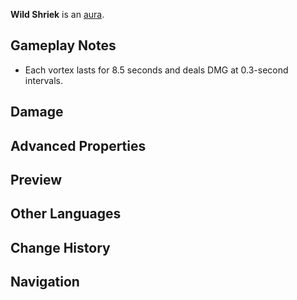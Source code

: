 {{Status Infobox
|image      = Wild Shriek.png
|type       = Auras
|appearance = [[Sumeru]] [[Bounties]]
|effect     = (Enemy) will occasionally unleash Dendro vortexes that will deal {{Color|Dendro DMG}} to characters they hit.
}}
'''Wild Shriek''' is an [[aura]].

==Gameplay Notes==
* Each vortex lasts for 8.5 seconds and deals DMG at 0.3-second intervals.

==Damage==
{{Environmental Damage|2|Dendro vortexes|truedamage=2}}

==Advanced Properties==
{{Advanced Properties
|gu      = 1U
|icdtag  = Dendro Vortex
|icdtype = 2s
|poise   = 30
|impulse = 1
}}

==Preview==
{{Preview
|f1 = Wild Shriek Preview
}}

==Other Languages==
{{Other Languages
|en      = Wild Shriek
|zhs     = 荒草啸鸣
|zhs_rm  = Huāngcǎo Xiàomíng
|zht     = 荒草嘯鳴
|zht_rm  = Huāngcǎo Xiàomíng
|zh_tl   = 
|ja      = 草地に轟く咆哮
|ja_rm   = Kusachi ni Todoroku Houkou
|ja_tl   = Roar Echoing Through the Grassland
|ko      = 풀의 비명
|ko_rm   = Pul-ui Bimyeong
|ko_tl   = Shriek of Grass
|es      = El trinar de las plantas
|es_tl   = 
|fr      = Cri sauvage
|fr_tl   = Wild Shriek
|ru      = Завывающие травы
|ru_tl   = Howling Grass
|th      = ไม้คลั่งร้องโหยหวน
|th_rm   = 
|th_tl   = 
|vi      = Cỏ Hoang Gào Thét
|vi_tl   = 
|de      = Schreiendes Gras
|de_tl   = 
|id      = Lolongan Liar
|id_tl   = Wild Howling
|pt      = Cantar das Plantas
|pt_tl   = 
|tr      = Yabani Haykırış
|tr_tl   = 
|it      = Urlo selvaggio
|it_tl   = 
}}

==Change History==
{{Change History|3.0}}

==Navigation==
{{Ley Line Disorder Navbox}}